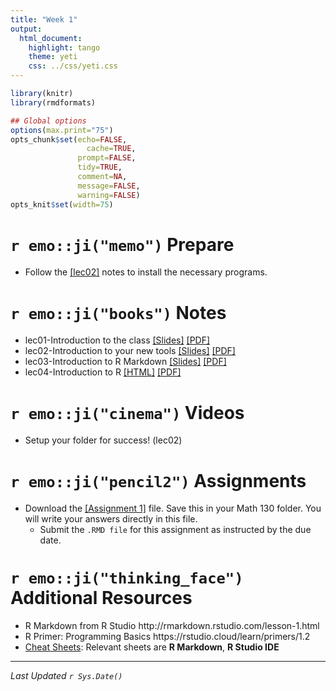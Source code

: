 ```yaml
---
title: "Week 1"
output:
  html_document:
    highlight: tango
    theme: yeti
    css: ../css/yeti.css
---
```



```r
library(knitr)
library(rmdformats)

## Global options
options(max.print="75")
opts_chunk$set(echo=FALSE,
	             cache=TRUE,
               prompt=FALSE,
               tidy=TRUE,
               comment=NA,
               message=FALSE,
               warning=FALSE)
opts_knit$set(width=75)
```



# `r emo::ji("memo")` Prepare

* Follow the [[lec02]](notes/02_setup_slides.html) notes to install the necessary programs.


# `r emo::ji("books")` Notes

* lec01-Introduction to the class   [[Slides]](notes/01_intro_slides.html) [[PDF]](notes/01_intro_slides.pdf)  
* lec02-Introduction to your new tools  [[Slides]](notes/02_setup_slides.html) [[PDF]](notes/02_setup_slides.pdf) 
* lec03-Introduction to R Markdown  [[Slides]](notes/03_rmd_slides.html)   [[PDF]](notes/03_rmd_slides.pdf) 
* lec04-Introduction to R           [[HTML]](notes/04_r.html)     [[PDF]](notes/04_r_slides.pdf)  

# `r emo::ji("cinema")` Videos

* Setup your folder for success! (lec02)

# `r emo::ji("pencil2")` Assignments

* Download the [[Assignment 1]](hw/hw1.Rmd) file. Save this in your Math 130 folder. You will write your answers directly in this file. 
    - Submit the `.RMD file` for this assignment as instructed by the due date.  

# `r emo::ji("thinking_face")` Additional Resources

* R Markdown from R Studio http://rmarkdown.rstudio.com/lesson-1.html
* R Primer: Programming Basics https://rstudio.cloud/learn/primers/1.2
* [Cheat Sheets](https://rstudio.cloud/learn/cheat-sheets): Relevant sheets are **R Markdown**, **R Studio IDE**

---
_Last Updated `r Sys.Date()`_